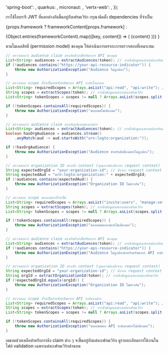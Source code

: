 

  'spring-boot': <SpringBootValidation />,
  quarkus: <QuarkusValidation />,
  micronaut: <MicronautValidation />,
  'vertx-web': <VertxValidation />,
});

เราใช้ไลบรารี JWT ที่แตกต่างกันขึ้นอยู่กับเฟรมเวิร์ก กรุณาติดตั้ง dependencies ที่จำเป็น:

{props.framework
? frameworkContent[props.framework]
:

<Tabs groupId="api-framework">
  {Object.entries(frameworkContent).map(([key, content]) => (
    <TabItem key={key} value={key} label={getFrameworkName(key)}>
      {content}
    </TabItem>
  ))}
</Tabs>
}

ตามโมเดลสิทธิ์ (permission model) ของคุณ ให้ดำเนินการตรรกะการตรวจสอบที่เหมาะสม:

<Tabs groupId="permission-models">
<TabItem value="global-api-resources" label="ทรัพยากร API ระดับโกลบอล (Global API resources)">

```java
// ตรวจสอบว่า audience claim ตรงกับตัวบ่งชี้ทรัพยากร API ของคุณ
List<String> audiences = extractAudiences(token); // การดึงข้อมูลเฉพาะแต่ละเฟรมเวิร์ก
if (!audiences.contains("https://your-api-resource-indicator")) {
    throw new AuthorizationException("Audience ไม่ถูกต้อง");
}

// ตรวจสอบ scope ที่จำเป็นสำหรับทรัพยากร API ระดับโกลบอล
List<String> requiredScopes = Arrays.asList("api:read", "api:write"); // แทนที่ด้วย scope ที่ต้องการจริง
String scopes = extractScopes(token); // การดึงข้อมูลเฉพาะแต่ละเฟรมเวิร์ก
List<String> tokenScopes = scopes != null ? Arrays.asList(scopes.split(" ")) : List.of();

if (!tokenScopes.containsAll(requiredScopes)) {
    throw new AuthorizationException("ขอบเขตไม่เพียงพอ");
}
```

</TabItem>
<TabItem value="organization-permissions" label="สิทธิ์ขององค์กร (ไม่ใช่ API) (Organization (non-API) permissions)">

```java
// ตรวจสอบว่า audience claim ตรงกับรูปแบบขององค์กร
List<String> audiences = extractAudiences(token); // การดึงข้อมูลเฉพาะแต่ละเฟรมเวิร์ก
boolean hasOrgAudience = audiences.stream()
    .anyMatch(aud -> aud.startsWith("urn:logto:organization:"));

if (!hasOrgAudience) {
    throw new AuthorizationException("Audience สำหรับสิทธิ์องค์กรไม่ถูกต้อง");
}

// ตรวจสอบว่า organization ID ตรงกับ context (คุณอาจต้องดึงจาก request context)
String expectedOrgId = "your-organization-id"; // ดึงจาก request context
String expectedAud = "urn:logto:organization:" + expectedOrgId;
if (!audiences.contains(expectedAud)) {
    throw new AuthorizationException("Organization ID ไม่ตรงกัน");
}

// ตรวจสอบ scope ขององค์กรที่จำเป็น
List<String> requiredScopes = Arrays.asList("invite:users", "manage:settings"); // แทนที่ด้วย scope ที่ต้องการจริง
String scopes = extractScopes(token); // การดึงข้อมูลเฉพาะแต่ละเฟรมเวิร์ก
List<String> tokenScopes = scopes != null ? Arrays.asList(scopes.split(" ")) : List.of();

if (!tokenScopes.containsAll(requiredScopes)) {
    throw new AuthorizationException("ขอบเขตขององค์กรไม่เพียงพอ");
}
```

</TabItem>
<TabItem value="organization-level-api-resources" label="ทรัพยากร API ระดับองค์กร (Organization-level API resources)">

```java
// ตรวจสอบว่า audience claim ตรงกับตัวบ่งชี้ทรัพยากร API ของคุณ
List<String> audiences = extractAudiences(token); // การดึงข้อมูลเฉพาะแต่ละเฟรมเวิร์ก
if (!audiences.contains("https://your-api-resource-indicator")) {
    throw new AuthorizationException("Audience ไม่ถูกต้องสำหรับทรัพยากร API ระดับองค์กร");
}

// ตรวจสอบว่า organization ID ตรงกับ context (คุณอาจต้องดึงจาก request context)
String expectedOrgId = "your-organization-id"; // ดึงจาก request context
String orgId = extractOrganizationId(token); // การดึงข้อมูลเฉพาะแต่ละเฟรมเวิร์ก
if (!expectedOrgId.equals(orgId)) {
    throw new AuthorizationException("Organization ID ไม่ตรงกัน");
}

// ตรวจสอบ scope ที่จำเป็นสำหรับทรัพยากร API ระดับองค์กร
List<String> requiredScopes = Arrays.asList("api:read", "api:write"); // แทนที่ด้วย scope ที่ต้องการจริง
String scopes = extractScopes(token); // การดึงข้อมูลเฉพาะแต่ละเฟรมเวิร์ก
List<String> tokenScopes = scopes != null ? Arrays.asList(scopes.split(" ")) : List.of();

if (!tokenScopes.containsAll(requiredScopes)) {
    throw new AuthorizationException("ขอบเขตของ API ระดับองค์กรไม่เพียงพอ");
}
```

</TabItem>
</Tabs>

เมธอดช่วยเหลือสำหรับการดึง claim ต่าง ๆ จะขึ้นอยู่กับแต่ละเฟรมเวิร์ก ดูรายละเอียดการใช้งานในไฟล์ validation เฉพาะแต่ละเฟรมเวิร์กด้านบน

